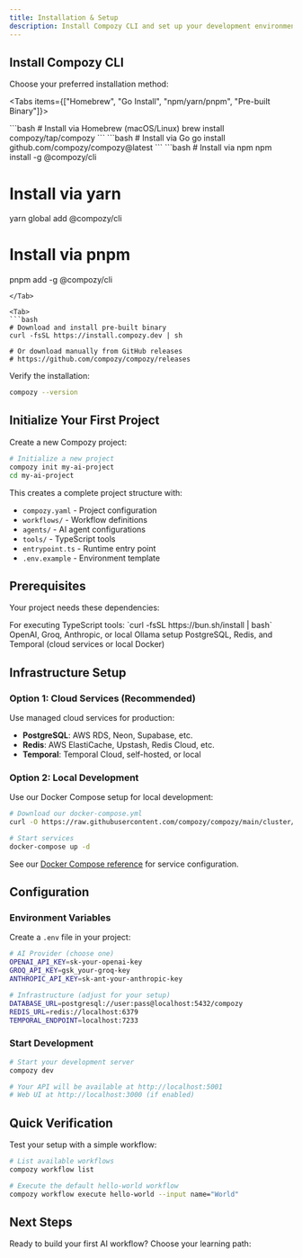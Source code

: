 ```yaml
---
title: Installation & Setup
description: Install Compozy CLI and set up your development environment for building AI-powered workflows
---
```


## Install Compozy CLI

Choose your preferred installation method:

<Tabs items={["Homebrew", "Go Install", "npm/yarn/pnpm", "Pre-built Binary"]}>

<Tab>
```bash
# Install via Homebrew (macOS/Linux)
brew install compozy/tap/compozy
```
</Tab>

<Tab>
```bash
# Install via Go
go install github.com/compozy/compozy@latest
```
</Tab>

<Tab>
```bash
# Install via npm
npm install -g @compozy/cli

# Install via yarn
yarn global add @compozy/cli

# Install via pnpm
pnpm add -g @compozy/cli
```
</Tab>

<Tab>
```bash
# Download and install pre-built binary
curl -fsSL https://install.compozy.dev | sh

# Or download manually from GitHub releases
# https://github.com/compozy/compozy/releases
```
</Tab>

</Tabs>

Verify the installation:

```bash
compozy --version
```

## Initialize Your First Project

Create a new Compozy project:

```bash
# Initialize a new project
compozy init my-ai-project
cd my-ai-project
```

This creates a complete project structure with:
- `compozy.yaml` - Project configuration
- `workflows/` - Workflow definitions
- `agents/` - AI agent configurations  
- `tools/` - TypeScript tools
- `entrypoint.ts` - Runtime entry point
- `.env.example` - Environment template

## Prerequisites

Your project needs these dependencies:

<List>
  <ListItem title="Bun Runtime" icon="Zap">
    For executing TypeScript tools: `curl -fsSL https://bun.sh/install | bash`
  </ListItem>
  <ListItem title="AI Provider API Key" icon="Key">
    OpenAI, Groq, Anthropic, or local Ollama setup
  </ListItem>
  <ListItem title="Infrastructure Services" icon="Database">
    PostgreSQL, Redis, and Temporal (cloud services or local Docker)
  </ListItem>
</List>

## Infrastructure Setup

### Option 1: Cloud Services (Recommended)

Use managed cloud services for production:

- **PostgreSQL**: AWS RDS, Neon, Supabase, etc.
- **Redis**: AWS ElastiCache, Upstash, Redis Cloud, etc.  
- **Temporal**: Temporal Cloud, self-hosted, or local

### Option 2: Local Development

Use our Docker Compose setup for local development:

```bash
# Download our docker-compose.yml
curl -O https://raw.githubusercontent.com/compozy/compozy/main/cluster/docker-compose.yml

# Start services
docker-compose up -d
```

See our [Docker Compose reference](https://github.com/compozy/compozy/blob/main/cluster/docker-compose.yml) for service configuration.

## Configuration

### Environment Variables

Create a `.env` file in your project:

```bash title=".env"
# AI Provider (choose one)
OPENAI_API_KEY=sk-your-openai-key
GROQ_API_KEY=gsk_your-groq-key
ANTHROPIC_API_KEY=sk-ant-your-anthropic-key

# Infrastructure (adjust for your setup)
DATABASE_URL=postgresql://user:pass@localhost:5432/compozy
REDIS_URL=redis://localhost:6379
TEMPORAL_ENDPOINT=localhost:7233
```

### Start Development

```bash
# Start your development server
compozy dev

# Your API will be available at http://localhost:5001
# Web UI at http://localhost:3000 (if enabled)
```

## Quick Verification

Test your setup with a simple workflow:

```bash
# List available workflows
compozy workflow list

# Execute the default hello-world workflow
compozy workflow execute hello-world --input name="World"
```

## Next Steps

Ready to build your first AI workflow? Choose your learning path:

<ReferenceCardList>
  <ReferenceCard
    title="Quick Start Guide"
    description="Build and test your first workflow in 5 minutes"
    href="/docs/core/getting-started/quick-start"
    icon="Rocket"
  />
  <ReferenceCard
    title="Core Concepts"
    description="Understand agents, tasks, workflows, and tools fundamentals"
    href="/docs/core/getting-started/core-concepts"
    icon="BookOpen"
  />
  <ReferenceCard
    title="First Workflow Tutorial"
    description="Complete walkthrough building a real-world workflow"
    href="/docs/core/getting-started/first-workflow"
    icon="GraduationCap"
  />
  <ReferenceCard
    title="Project Configuration"
    description="Configure models, runtime, and advanced project settings"
    href="/docs/core/configuration/project-setup"
    icon="Settings"
  />
</ReferenceCardList>
